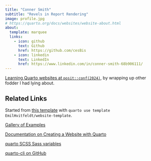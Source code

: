 ```yaml
---
title: "Conner Smith"
subtitle: "Revels in Report Rendering"
image: profile.jpg
# https://quarto.org/docs/websites/website-about.html
about:
  template: marquee
  links:
    - icon: github
      text: Github
      href: https://github.com/cesBis
    - icon: linkedin
      text: LinkedIn
      href: https://www.linkedin.com/in/conner-smith-68b906111/
---
```


[Learning Quarto websites at `posit::conf(2024)`](https://posit-conf-2024.github.io/quarto-websites/), by wrapping up other fodder I had lying about.

## Related Links

Started from [this template](https://github.com/EmilHvitfeldt/website-template) with `quarto use template EmilHvitfeldt/website-template`.

[Gallery of Examples](https://quarto.org/docs/gallery/#websites)

[Documentation on Creating a Website with Quarto](https://quarto.org/docs/websites/)

[quarto SCSS Sass variables](https://quarto.org/docs/output-formats/html-themes.html#sass-variables)

[quarto-cli on GitHub](https://github.com/quarto-dev/quarto-cli)
